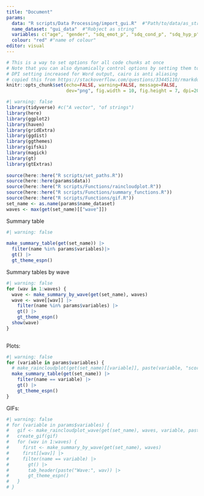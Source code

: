 ```yaml
---
title: "Document"
params: 
  data: "R scripts/Data Processing/import_gui.R"  #"Path/to/data/as_string"
  name_dataset: "gui_data"  #"Robject as string"
  variables: c("age", "gender", "sdq_emot_p", "sdq_cond_p", "sdq_hyp_p", "sdq_peer_p", "sdq_pro_p") 
  colour: "red" #"name of colour"
editor: visual
---
```


```r
# This is a way to set options for all code chunks at once
# Note that you can also dynamically control options by setting them to a value
# DPI setting increased for Word output, cairo is anti aliasing
# copied this from https://stackoverflow.com/questions/33445110/rmarkdown-global-options-vs-opts-chunk we may want to change the figure options
knitr::opts_chunk$set(echo=FALSE, warning=FALSE, message=FALSE,
                      dev="png", fig.width = 10, fig.height = 7, dpi=200, dev.args=list(type="cairo"))
```

```r
#| warning: false 
library(tidyverse) #c("A vector", "of strings")
library(here) 
library(ggplot2) 
library(haven) 
library(gridExtra) 
library(ggdist) 
library(ggthemes) 
library(gifski) 
library(magick) 
library(gt) 
library(gtExtras)
  
source(here::here("R scripts/set_paths.R")) 
source(here::here(params$data)) 
source(here::here("R scripts/Functions/raincloudplot.R")) 
source(here::here("R scripts/Functions/summary_functions.R")) 
source(here::here("R scripts/Functions/gif.R"))
set_name <- as.name(params$name_dataset)
waves <- max(get(set_name)[["wave"]])
```

Summary table

```r
#| warning: false
  
make_summary_table(get(set_name)) |> 
  filter(name %in% params$variables)|> 
  gt() |> 
  gt_theme_espn()
```

Summary tables by wave

```r
#| warning: false
for (wav in 1:waves) {
  wave <- make_summary_by_wave(get(set_name), waves)
  wave <- wave[[wav]] |> 
    filter(name %in% params$variables) |> 
    gt() |> 
    gt_theme_espn()
  show(wave)
}
  
```

Plots:

```r
#| warning: false
for (variable in params$variables) {
  # make_raincloudplot(get(set_name)[[variable]], paste(variable, "score"), params$colour)
  make_summary_table(get(set_name)) |> 
    filter(name == variable) |> 
    gt() |> 
    gt_theme_espn()
}
```

GIFs:

```r
#| warning: false
# for (variable in params$variables) {
#   gif <- make_raincloudplot_wave(get(set_name), waves, variable, paste(variable, "score by wave"), params$colour)
#   create_gif(gif)
#   for (wav in 1:waves) {
#     first <- make_summary_by_wave(get(set_name), waves)
#     first[[wav]] |> 
#     filter(name == variable) |> 
#       gt() |> 
#       tab_header(paste("Wave:", wav)) |> 
#       gt_theme_espn()
#   }
# }
```
